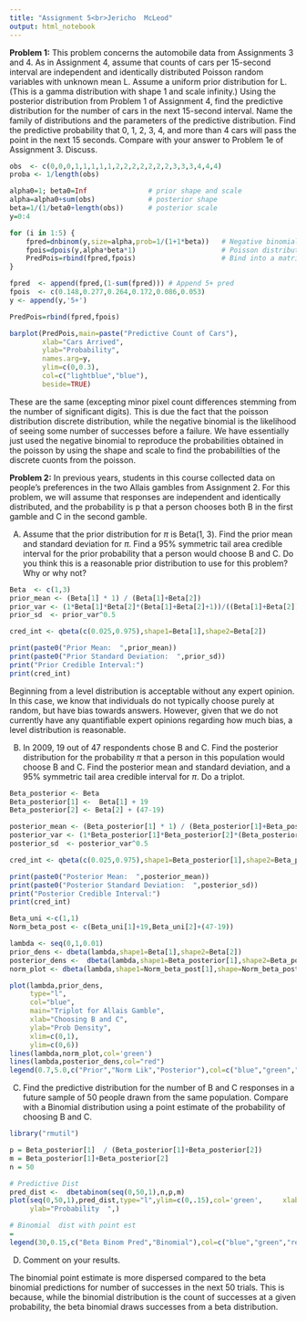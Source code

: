 ```yaml
---
title: "Assignment 5<br>Jericho  McLeod"
output: html_notebook
---
```


<b>Problem 1:</b> This problem concerns the automobile data from Assignments 3 and 4. As in Assignment 4, assume that counts of cars per 15-second interval are independent and identically distributed Poisson random variables with unknown mean L. Assume a uniform prior distribution for L. (This is a gamma distribution with shape 1 and scale infinity.) Using the posterior distribution from Problem 1 of Assignment 4, find the predictive distribution for the number of cars in the next 15-second interval. Name the family of distributions and the parameters of the predictive distribution. Find the predictive probability that 0, 1, 2, 3, 4, and more than 4 cars will pass the point in the next 15 seconds. Compare with your answer to Problem 1e of Assignment 3. Discuss.
```r
obs  <- c(0,0,0,1,1,1,1,1,2,2,2,2,2,2,2,3,3,3,4,4,4)
proba <- 1/length(obs)

alpha0=1; beta0=Inf               # prior shape and scale
alpha=alpha0+sum(obs)             # posterior shape
beta=1/(1/beta0+length(obs))      # posterior scale
y=0:4

for (i in 1:5) {
	fpred=dnbinom(y,size=alpha,prob=1/(1+1*beta))   # Negative binomial predictive distribution
	fpois=dpois(y,alpha*beta*1)                     # Poisson distribution for comparison
	PredPois=rbind(fpred,fpois)                     # Bind into a matrix
}

fpred  <- append(fpred,(1-sum(fpred))) # Append 5+ pred
fpois  <- c(0.148,0.277,0.264,0.172,0.086,0.053)
y <- append(y,'5+')

PredPois=rbind(fpred,fpois)  

barplot(PredPois,main=paste("Predictive Count of Cars"),
        xlab="Cars Arrived",
        ylab="Probability",
        names.arg=y,
        ylim=c(0,0.3),
        col=c("lightblue","blue"),
        beside=TRUE)
```
These are the same (excepting minor pixel count differences stemming from the number of significant digits). This is due the fact that the poisson distribution discrete distribution,  while the negative binomial is the likelihood of seeing  some number of successes before a failure. We have  essentially just used the negative binomial to reproduce the  probabilities obtained in the  poisson by using the shape and scale to find the probabililties of the discrete cuonts  from the poisson.  


<b>Problem 2:</b> In previous years, students in this course collected data on people’s preferences in the two Allais gambles from Assignment 2. For this problem, we will assume that responses are independent and identically distributed, and the probability is p that a person chooses both B in the first gamble and C in the second gamble.

A)  Assume that the prior distribution for $\pi$ is Beta(1, 3). Find the prior mean and standard deviation for $\pi$. Find a 95% symmetric tail area credible interval for the prior probability that a person would choose B and C. Do you think this is a reasonable prior distribution to use for this problem? Why or why not?
```r
Beta  <- c(1,3)
prior_mean <- (Beta[1] * 1) / (Beta[1]+Beta[2])
prior_var <- (1*Beta[1]*Beta[2]*(Beta[1]+Beta[2]+1))/((Beta[1]+Beta[2])^2 * (Beta[1]+Beta[2]+1))
prior_sd  <- prior_var^0.5

cred_int <- qbeta(c(0.025,0.975),shape1=Beta[1],shape2=Beta[2])

print(paste0("Prior Mean:  ",prior_mean))
print(paste0("Prior Standard Deviation:  ",prior_sd))
print("Prior Credible Interval:")
print(cred_int)
```
Beginning from a level distribution is acceptable without any expert opinion. In this case, we know that individuals do not typically choose purely at  random, but have bias towards answers. However, given that  we do not currently have any quantifiable expert opinions regarding  how much bias, a level distribution is reasonable.


B) In 2009, 19 out of 47 respondents chose B and C. Find the posterior distribution for the probability $\pi$ that a person in this population would choose B and C. Find the posterior mean and standard deviation, and a 95% symmetric tail area credible interval for $\pi$. Do a triplot.
```r
Beta_posterior <- Beta
Beta_posterior[1] <-  Beta[1] + 19
Beta_posterior[2] <- Beta[2] + (47-19)

posterior_mean <- (Beta_posterior[1] * 1) / (Beta_posterior[1]+Beta_posterior[2])
posterior_var <- (1*Beta_posterior[1]*Beta_posterior[2]*(Beta_posterior[1]+Beta_posterior[2]+1))/((Beta_posterior[1]+Beta_posterior[2])^2 * (Beta_posterior[1]+Beta_posterior[2]+1))
posterior_sd  <- posterior_var^0.5

cred_int <- qbeta(c(0.025,0.975),shape1=Beta_posterior[1],shape2=Beta_posterior[2])

print(paste0("Posterior Mean:  ",posterior_mean))
print(paste0("Posterior Standard Deviation:  ",posterior_sd))
print("Posterior Credible Interval:")
print(cred_int)


```
```r

Beta_uni <-c(1,1)
Norm_beta_post <- c(Beta_uni[1]+19,Beta_uni[2]+(47-19))

lambda <- seq(0,1,0.01)
prior_dens <- dbeta(lambda,shape1=Beta[1],shape2=Beta[2])
posterior_dens <-  dbeta(lambda,shape1=Beta_posterior[1],shape2=Beta_posterior[2])
norm_plot <- dbeta(lambda,shape1=Norm_beta_post[1],shape=Norm_beta_post[2])

plot(lambda,prior_dens,
     type="l",
     col="blue",
     main="Triplot for Allais Gamble",
     xlab="Choosing B and C",
     ylab="Prob Density",
     xlim=c(0,1),
     ylim=c(0,6))
lines(lambda,norm_plot,col='green')
lines(lambda,posterior_dens,col="red")
legend(0.7,5.0,c("Prior","Norm Lik","Posterior"),col=c("blue","green","red"),lty=c(1,1,1))

```


C) Find the predictive distribution for the number of B and C responses in a future sample of 50 people drawn from the same population. Compare with a Binomial distribution using a point estimate of the probability of choosing B and C.
```r
library("rmutil")

p = Beta_posterior[1]  / (Beta_posterior[1]+Beta_posterior[2])
m = Beta_posterior[1]+Beta_posterior[2]
n = 50

# Predictive Dist
pred_dist <-  dbetabinom(seq(0,50,1),n,p,m)
plot(seq(0,50,1),pred_dist,type="l",ylim=c(0,.15),col='green',     xlab="Trials",
     ylab="Probability  ",)

# Binomial  dist with point est
=
legend(30,0.15,c("Beta Binom Pred","Binomial"),col=c("blue","green","red"),lty=c(1,1,1))
```
D) Comment on your results.

The binomial point estimate  is more dispersed compared to the  beta binomial predictions  for number of successes in the next  50 trials. This is because, while the binomial distribution is the count of successes at a given probability, the beta binomial draws successes from a beta distribution. 